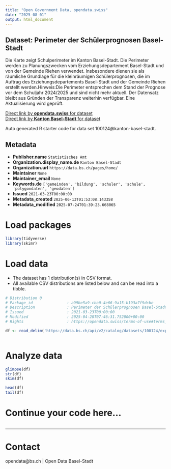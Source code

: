 ```yaml
---
title: "Open Government Data, opendata.swiss"
date: "2025-08-01"
output: html_document
---
```


## Dataset: Perimeter der Schülerprognosen Basel-Stadt

Die Karte zeigt Schulperimeter im Kanton Basel-Stadt. Die Perimeter werden zu Planungszwecken vom Erziehungsdepartement Basel-Stadt und von der Gemeinde Riehen verwendet. Insbesondere dienen sie als räumliche Grundlage für die kleinräumigen Schülerprognosen, die im Auftrag des Erziehungsdepartements Basel-Stadt und der Gemeinde Riehen erstellt werden.Hinweis:Die Perimeter entsprechen dem Stand der Prognose vor dem Schuljahr 2024/2025 und sind nicht mehr aktuell. Der Datensatz bleibt aus Gründen der Transparenz weiterhin verfügbar. Eine Aktualisierung wird geprüft.

[Direct link by **opendata.swiss** for dataset](https://opendata.swiss/de/dataset/perimeter-der-schulerprognosen-basel-stadt)<br>
[Direct link by **Kanton Basel-Stadt** for dataset](https://data.bs.ch/explore/dataset/100124/)

Auto generated R starter code for data set 100124@kanton-basel-stadt.

## Metadata

- **Publisher.name** `Statistisches Amt`
- **Organization.display_name.de** `Kanton Basel-Stadt`
- **Organization.url** `https://data.bs.ch/pages/home/`
- **Maintainer** `None`
- **Maintainer_email** `None`
- **Keywords.de** `['gemeinden', 'bildung', 'schuler', 'schule', 'polygondaten', 'geodaten']`
- **Issued** `2021-03-23T00:00:00`
- **Metadata_created** `2025-06-13T01:53:08.143358`
- **Metadata_modified** `2025-07-24T01:39:23.668065`


# Load packages

```r

library(tidyverse)
library(skimr)

```

# Load data

-   The dataset has 1 distribution(s) in CSV format.
-   All available CSV distributions are listed below and can be read into a tibble.

```r

# Distribution 0
# Package_id               : a99be5a9-cba0-4e66-9a15-b193a7f9dcbe
# Description              : Perimeter der Schülerprognosen Basel-Stadt (csv)
# Issued                   : 2021-03-23T00:00:00
# Modified                 : 2025-04-28T07:46:31.752000+00:00
# Rights                   : https://opendata.swiss/terms-of-use#terms_by

df <- read_delim('https://data.bs.ch/api/v2/catalog/datasets/100124/exports/csv?use_labels=true')



```

# Analyze data

```r

glimpse(df)
str(df)
skim(df)

head(df)
tail(df)

```

# Continue your code here...

```r

```

------------------------------------------------------------------------

# Contact

opendata@bs.ch | Open Data Basel-Stadt
